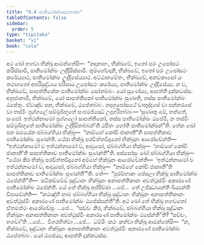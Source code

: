 ```yaml
---
title: "9.4 පාතිමෝක්ඛසවනාරහ"
tableOfContents: false
sidebar:
  order: 5
type: "tipitaka"
basket: "vi"
book: "cula"
---
```



<DynamicBreadcrumb />

<Division number="386" book="cula">

<Paragraph number="1879" book="cula">
අථ ඛෝ භගවා භික්ඛූ ආමන්තේසි—  “නදානාහං, භික්ඛවේ, ඉතෝ පරං උපෝසථං කරිස්සාමි, පාතිමෝක්ඛං උද්දිසිස්සාමි. තුම්හේවදානි, භික්ඛවේ, ඉතෝ පරං උපෝසථං කරේය්‍යාථ, පාතිමෝක්ඛං උද්දිසේය්‍යාථ. අට්ඨානමේතං, භික්ඛවේ, අනවකාසෝ යං තථාගතෝ අපරිසුද්ධාය පරිසාය උපෝසථං කරේය්‍ය, පාතිමෝක්ඛං උද්දිසේය්‍ය. න ච, භික්ඛවේ, සාපත්තිකේන පාතිමෝක්ඛං සෝතබ්බං. යෝ සුණේය්‍ය, ආපත්ති දුක්කටස්ස. අනුජානාමි, භික්ඛවේ, යෝ සාපත්තිකෝ පාතිමෝක්ඛං සුණාති, තස්ස පාතිමෝක්ඛං ඨපේතුං. ඒවඤ්ච පන, භික්ඛවේ, ඨපේතබ්බං. තදහුපෝසථේ චාතුද්දසේ වා පන්නරසේ වා තස්මිං පුග්ගලේ සම්මුඛීභූතේ සංඝමජ්ඣේ උදාහරිතබ්බං—
</Paragraph>

<Paragraph number="1880" book="cula">
‘සුණාතු මේ, භන්තේ, සංඝෝ. ඉත්ථන්නාමෝ පුග්ගලෝ සාපත්තිකෝ, තස්ස පාතිමෝක්ඛං ඨපේමි, න තස්මිං සම්මුඛීභූතේ පාතිමෝක්ඛං උද්දිසිතබ්බන්’ති ඨපිතං හෝති පාතිමෝක්ඛන්”ති.
</Paragraph>

<Paragraph number="1881" book="cula">
තේන ඛෝ පන සමයේන ඡබ්බග්ගියා භික්ඛූ—  “නාම්හේ කෝචි ජානාතී”ති සාපත්තිකාව පාතිමෝක්ඛං සුණන්ති. ථේරා භික්ඛූ පරචිත්තවිදුනෝ භික්ඛූනං ආරෝචේන්ති—  “ඉත්ථන්නාමෝ ච ඉත්ථන්නාමෝ ච, ආවුසෝ, ඡබ්බග්ගියා භික්ඛූ—  ‘නාම්හේ කෝචි ජානාතී’ති සාපත්තිකාව පාතිමෝක්ඛං සුණන්තී”ති. අස්සෝසුං ඛෝ ඡබ්බග්ගියා භික්ඛූ—  “ථේරා කිර භික්ඛූ පරචිත්තවිදුනෝ අම්හේ භික්ඛූනං ආරෝචේන්ති—  ‘ඉත්ථන්නාමෝ ච ඉත්ථන්නාමෝ ච, ආවුසෝ, ඡබ්බග්ගියා භික්ඛූ—  “නාම්හේ කෝචි ජානාතී”ති සාපත්තිකාව පාතිමෝක්ඛං සුණන්තී’”ති.
</Paragraph>

<Paragraph number="1882" book="cula">
තේ—  “පුරම්හාකං පේසලා භික්ඛූ පාතිමෝක්ඛං ඨපේන්තී”ති—  පටිකච්චේව සුද්ධානං භික්ඛූනං අනාපත්තිකානං අවත්ථුස්මිං අකාරණේ පාතිමෝක්ඛං ඨපේන්ති. යේ තේ භික්ඛූ අප්පිච්ඡා …පේ…  තේ උජ්ඣායන්ති ඛිය්‍යන්ති විපාචේන්ති—  “කථඤ්හි නාම ඡබ්බග්ගියා භික්ඛූ සුද්ධානං භික්ඛූනං අනාපත්තිකානං අවත්ථුස්මිං අකාරණේ පාතිමෝක්ඛං ඨපේස්සන්තී”ති. අථ ඛෝ තේ භික්ඛූ භගවතෝ ඒතමත්ථං ආරෝචේසුං …පේ…  “සච්චං කිර, භික්ඛවේ, ඡබ්බග්ගියා භික්ඛූ සුද්ධානං භික්ඛූනං අනාපත්තිකානං අවත්ථුස්මිං අකාරණේ පාතිමෝක්ඛං ඨපේන්තී”ති? “සච්චං, භගවා”ති …පේ…  විගරහිත්වා …පේ…  ධම්මිං කථං කත්වා භික්ඛූ ආමන්තේසි—  “න, භික්ඛවේ, සුද්ධානං භික්ඛූනං අනාපත්තිකානං අවත්ථුස්මිං අකාරණේ පාතිමෝක්ඛං ඨපේතබ්බං. යෝ ඨපේය්‍ය, ආපත්ති දුක්කටස්ස.
</Paragraph>
</Division>